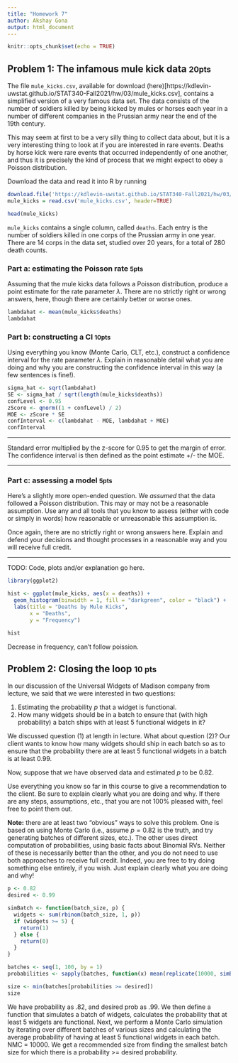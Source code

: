 ```yaml
---
title: "Homework 7"
author: Akshay Gona
output: html_document
---
```


```r
knitr::opts_chunk$set(echo = TRUE)
```



## Problem 1: The infamous mule kick data <small>20pts</small>

The file `mule_kicks.csv`, available for download (here)[https://kdlevin-uwstat.github.io/STAT340-Fall2021/hw/03/mule_kicks.csv], contains a simplified version of a very famous data set. The data consists of the number of soldiers killed by being kicked by mules or horses each year in a number of different companies in the Prussian army near the end of the 19th century.

This may seem at first to be a very silly thing to collect data about, but it is a very interesting thing to look at if you are interested in rare events. Deaths by horse kick were rare events that occurred independently of one another, and thus it is precisely the kind of process that we might expect to obey a Poisson distribution.

Download the data and read it into R by running

```r
download.file('https://kdlevin-uwstat.github.io/STAT340-Fall2021/hw/03/mule_kicks.csv', destfile='mule_kicks.csv')
mule_kicks = read.csv('mule_kicks.csv', header=TRUE)

head(mule_kicks)
```

`mule_kicks` contains a single column, called `deaths`.
Each entry is the number of soldiers killed in one corps of the Prussian army in one year.
There are 14 corps in the data set, studied over 20 years, for a total of 280 death counts.


### Part a: estimating the Poisson rate <small>5pts</small>

Assuming that the mule kicks data follows a Poisson distribution, produce a point estimate for the rate parameter $\lambda$.
There are no strictly right or wrong answers, here, though there are certainly better or worse ones.

```r
lambdahat <- mean(mule_kicks$deaths) 
lambdahat
```


### Part b: constructing a CI <small>10pts</small>

Using everything you know (Monte Carlo, CLT, etc.), construct a confidence interval for the rate parameter $\lambda$.
Explain in reasonable detail what you are doing and why you are constructing the confidence interval in this way (a few sentences is fine!).

```r
sigma_hat <- sqrt(lambdahat)
SE <- sigma_hat / sqrt(length(mule_kicks$deaths))
confLevel <- 0.95
zScore <- qnorm((1 + confLevel) / 2)
MOE <- zScore * SE
confInterval <- c(lambdahat - MOE, lambdahat + MOE)
confInterval
```

***

Standard error multiplied by the z-score for 0.95 to get the margin of error. The confidence interval is then defined as the point estimate +/- the MOE.

***


### Part c: assessing a model <small>5pts</small>

Here's a slightly more open-ended question.
We *assumed* that the data followed a Poisson distribution.
This may or may not be a reasonable assumption.
Use any and all tools that you know to assess (either with code or simply in words) how reasonable or unreasonable this assumption is.

Once again, there are no strictly right or wrong answers here.
Explain and defend your decisions and thought processes in a reasonable way and you will receive full credit.

***

TODO: Code, plots and/or explanation go here.
```r
library(ggplot2)

hist <- ggplot(mule_kicks, aes(x = deaths)) +
  geom_histogram(binwidth = 1, fill = "darkgreen", color = "black") +
  labs(title = "Deaths by Mule Kicks",
       x = "Deaths",
       y = "Frequency")

hist
```

Decrease in frequency, can't follow poission.



## Problem 2: Closing the loop <small>10 pts</small>

In our discussion of the Universal Widgets of Madison company from lecture, we said that we were interested in two questions:

1. Estimating the probability $p$ that a widget is functional.
2. How many widgets should be in a batch to ensure that (with high probability) a batch ships with at least $5$ functional widgets in it?

We discussed question (1) at length in lecture.
What about question (2)?
Our client wants to know how many widgets should ship in each batch so as to ensure that the probability there are at least $5$ functional widgets in a batch is at least $0.99$.

Now, suppose that we have observed data and estimated $p$ to be $0.82$.

Use everything you know so far in this course to give a recommendation to the client.
Be sure to explain clearly what you are doing and why.
If there are any steps, assumptions, etc., that you are not 100% pleased with, feel free to point them out.

__Note:__ there are at least two "obvious" ways to solve this problem. One is based on using Monte Carlo (i.e., assume $p=0.82$ is the truth, and try generating batches of different sizes, etc.).
The other uses direct computation of probabilities, using basic facts about Binomial RVs.
Neither of these is necessarily better than the other, and you do not need to use both approaches to receive full credit.
Indeed, you are free to try doing something else entirely, if you wish.
Just explain clearly what you are doing and why!

```r
p <- 0.82
desired <- 0.99

simBatch <- function(batch_size, p) {
  widgets <- sum(rbinom(batch_size, 1, p))
  if (widgets >= 5) {
    return(1)
  } else {
    return(0)
  }
}

batches <- seq(1, 100, by = 1)
probabilities <- sapply(batches, function(x) mean(replicate(10000, simBatch(x, p))))

size <- min(batches[probabilities >= desired])
size
```


We have probability as .82, and desired prob as .99. We then define a function  that simulates a batch of widgets, calculates the probability that at least 5 widgets are functional. Next, we perform a Monte Carlo simulation by iterating over different batches of various sizes and calculating the average probability of having at least 5 functional widgets in each batch. NMC = 10000. We get a recommended size from finding the smallest batch size for which there is a probability >= desired probability.


